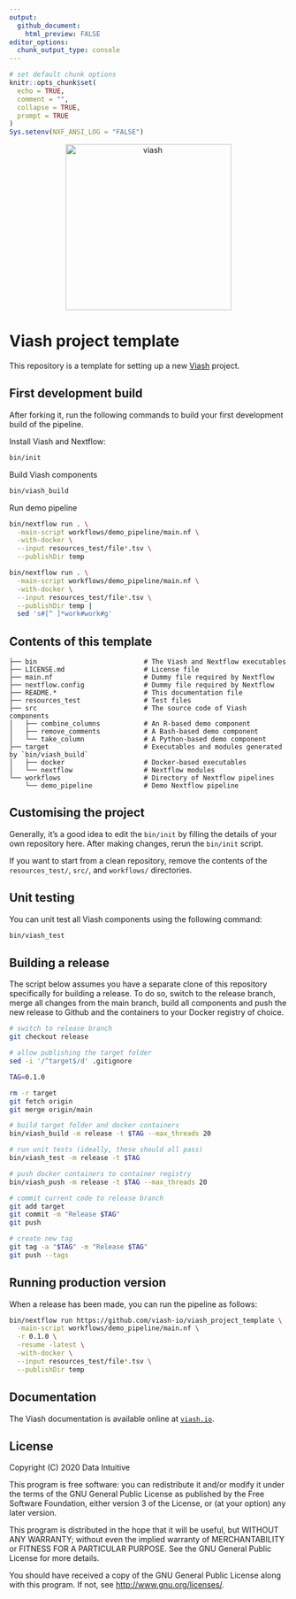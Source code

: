 ```yaml
---
output:
  github_document:
    html_preview: FALSE
editor_options: 
  chunk_output_type: console
---
```


```r
# set default chunk options
knitr::opts_chunk$set(
  echo = TRUE,
  comment = "",
  collapse = TRUE,
  prompt = TRUE
)
Sys.setenv(NXF_ANSI_LOG = "FALSE")
```

<!-- README.md is generated from README.Rmd using rmarkdown. Please edit that file -->

<p align="center">
  <a href="https://viash.io/">
    <img alt="viash" src="https://viash.io/logo/viash_large.svg" width="300">
  </a>
</p>

# Viash project template

This repository is a template for setting up a new [Viash](https://viash.io) project.

## First development build
After forking it, run the following commands to build your first
development build of the pipeline.

Install Viash and Nextflow:
```sh
bin/init
```

Build Viash components
```sh
bin/viash_build
```

Run demo pipeline
```sh
bin/nextflow run . \
  -main-script workflows/demo_pipeline/main.nf \
  -with-docker \
  --input resources_test/file*.tsv \
  --publishDir temp
```
```sh
bin/nextflow run . \
  -main-script workflows/demo_pipeline/main.nf \
  -with-docker \
  --input resources_test/file*.tsv \
  --publishDir temp |
  sed 's#[^ ]*work#work#g'
```

## Contents of this template

```
├── bin                           # The Viash and Nextflow executables
├── LICENSE.md                    # License file
├── main.nf                       # Dummy file required by Nextflow
├── nextflow.config               # Dummy file required by Nextflow
├── README.*                      # This documentation file
├── resources_test                # Test files
├── src                           # The source code of Viash components
│   ├── combine_columns           # An R-based demo component
│   ├── remove_comments           # A Bash-based demo component
│   └── take_column               # A Python-based demo component
├── target                        # Executables and modules generated by `bin/viash_build`
│   ├── docker                    # Docker-based executables
│   └── nextflow                  # Nextflow modules
└── workflows                     # Directory of Nextflow pipelines
    └── demo_pipeline             # Demo Nextflow pipeline
```

## Customising the project

Generally, it's a good idea to edit the `bin/init` by filling the details of your own repository here.
After making changes, rerun the `bin/init` script.

If you want to start from a clean repository, remove the contents of the `resources_test/`, `src/`, and `workflows/` directories.

## Unit testing

You can unit test all Viash components using the following command:

```sh
bin/viash_test
```

## Building a release

The script below assumes you have a separate clone of this repository
specifically for building a release. To do so, switch to the release
branch, merge all changes from the main branch, build all components
and push the new release to Github and the containers to your Docker
registry of choice.

```sh
# switch to release branch
git checkout release

# allow publishing the target folder
sed -i '/^target$/d' .gitignore

TAG=0.1.0

rm -r target
git fetch origin
git merge origin/main

# build target folder and docker containers
bin/viash_build -m release -t $TAG --max_threads 20

# run unit tests (ideally, these should all pass)
bin/viash_test -m release -t $TAG

# push docker containers to container registry
bin/viash_push -m release -t $TAG --max_threads 20

# commit current code to release branch
git add target
git commit -m "Release $TAG"
git push 

# create new tag
git tag -a "$TAG" -m "Release $TAG"
git push --tags
```

## Running production version

When a release has been made, you can run the pipeline as follows:

```sh
bin/nextflow run https://github.com/viash-io/viash_project_template \
  -main-script workflows/demo_pipeline/main.nf \
  -r 0.1.0 \
  -resume -latest \
  -with-docker \
  --input resources_test/file*.tsv \
  --publishDir temp
```

## Documentation

The Viash documentation is available online at [`viash.io`](https://viash.io).

## License

Copyright (C) 2020 Data Intuitive

This program is free software: you can redistribute it and/or modify it
under the terms of the GNU General Public License as published by the
Free Software Foundation, either version 3 of the License, or (at your
option) any later version.

This program is distributed in the hope that it will be useful, but
WITHOUT ANY WARRANTY; without even the implied warranty of
MERCHANTABILITY or FITNESS FOR A PARTICULAR PURPOSE. See the GNU General
Public License for more details.

You should have received a copy of the GNU General Public License along
with this program. If not, see <http://www.gnu.org/licenses/>.
